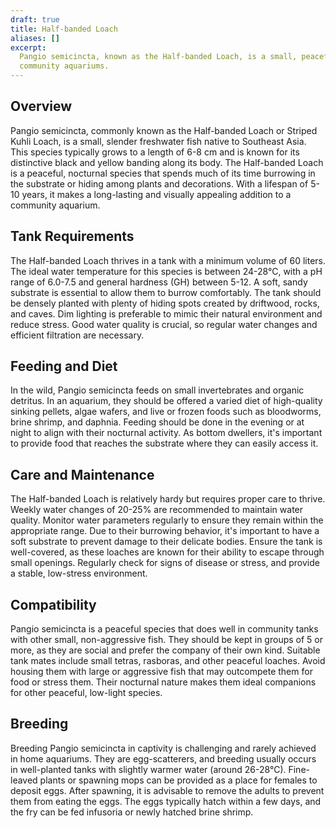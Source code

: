 ```yaml
---
draft: true
title: Half-banded Loach
aliases: []
excerpt:
  Pangio semicincta, known as the Half-banded Loach, is a small, peaceful loach with distinctive banding, suitable for
  community aquariums.
---
```


## Overview

Pangio semicincta, commonly known as the Half-banded Loach or Striped Kuhli Loach, is a small, slender freshwater fish
native to Southeast Asia. This species typically grows to a length of 6-8 cm and is known for its distinctive black and
yellow banding along its body. The Half-banded Loach is a peaceful, nocturnal species that spends much of its time
burrowing in the substrate or hiding among plants and decorations. With a lifespan of 5-10 years, it makes a
long-lasting and visually appealing addition to a community aquarium.

## Tank Requirements

The Half-banded Loach thrives in a tank with a minimum volume of 60 liters. The ideal water temperature for this species
is between 24-28°C, with a pH range of 6.0-7.5 and general hardness (GH) between 5-12. A soft, sandy substrate is
essential to allow them to burrow comfortably. The tank should be densely planted with plenty of hiding spots created by
driftwood, rocks, and caves. Dim lighting is preferable to mimic their natural environment and reduce stress. Good water
quality is crucial, so regular water changes and efficient filtration are necessary.

## Feeding and Diet

In the wild, Pangio semicincta feeds on small invertebrates and organic detritus. In an aquarium, they should be offered
a varied diet of high-quality sinking pellets, algae wafers, and live or frozen foods such as bloodworms, brine shrimp,
and daphnia. Feeding should be done in the evening or at night to align with their nocturnal activity. As bottom
dwellers, it's important to provide food that reaches the substrate where they can easily access it.

## Care and Maintenance

The Half-banded Loach is relatively hardy but requires proper care to thrive. Weekly water changes of 20-25% are
recommended to maintain water quality. Monitor water parameters regularly to ensure they remain within the appropriate
range. Due to their burrowing behavior, it's important to have a soft substrate to prevent damage to their delicate
bodies. Ensure the tank is well-covered, as these loaches are known for their ability to escape through small openings.
Regularly check for signs of disease or stress, and provide a stable, low-stress environment.

## Compatibility

Pangio semicincta is a peaceful species that does well in community tanks with other small, non-aggressive fish. They
should be kept in groups of 5 or more, as they are social and prefer the company of their own kind. Suitable tank mates
include small tetras, rasboras, and other peaceful loaches. Avoid housing them with large or aggressive fish that may
outcompete them for food or stress them. Their nocturnal nature makes them ideal companions for other peaceful,
low-light species.

## Breeding

Breeding Pangio semicincta in captivity is challenging and rarely achieved in home aquariums. They are egg-scatterers,
and breeding usually occurs in well-planted tanks with slightly warmer water (around 26-28°C). Fine-leaved plants or
spawning mops can be provided as a place for females to deposit eggs. After spawning, it is advisable to remove the
adults to prevent them from eating the eggs. The eggs typically hatch within a few days, and the fry can be fed
infusoria or newly hatched brine shrimp.
